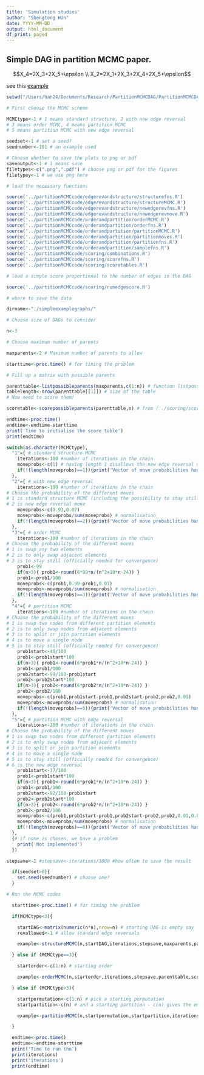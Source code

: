 ```yaml
---
title: 'Simulation studies'
author: "Shengtong Han"
date: YYYY-MM-DD
output: html_document
df_print: paged
---
```




## Simple DAG in partition MCMC paper. 


$$X_4=2X_3+2X_5+\epsilon \\
X_2=2X_1+2X_3+2X_4+2X_5+\epsilon$$



see this [example](smallsimmain.html)


```r
setwd("/Users/han24/Documents/Research/PartitionMCMCDAG/PartitionMCMCDAG/analysis/") # not working in chunk, but it does in console 


```


```r
# First choose the MCMC scheme

MCMCtype<-1 # 1 means standard structure, 2 with new edge reversal
# 3 means order MCMC, 4 means partition MCMC
# 5 means partition MCMC with new edge reversal

seedset<-1 # set a seed?
seednumber<-101 # an example used

# Choose whether to save the plots to png or pdf
saveoutput<-1 # 1 means save
filetypes<-c(".png",".pdf") # choose png or pdf for the figures
filetypey<-1 # we use png here  

# load the necessary functions

source('../partitionMCMCcode/edgerevandstructure/structurefns.R')
source('../partitionMCMCcode/edgerevandstructure/structureMCMC.R')
source('../partitionMCMCcode/edgerevandstructure/newedgerevfns.R')
source('../partitionMCMCcode/edgerevandstructure/newedgerevmove.R')
source('../partitionMCMCcode/orderandpartition/orderMCMC.R')
source('../partitionMCMCcode/orderandpartition/orderfns.R')
source('../partitionMCMCcode/orderandpartition/partitionMCMC.R')
source('../partitionMCMCcode/orderandpartition/partitionmoves.R')
source('../partitionMCMCcode/orderandpartition/partitionfns.R')
source('../partitionMCMCcode/orderandpartition/samplefns.R')
source('../partitionMCMCcode/scoring/combinations.R')
source('../partitionMCMCcode/scoring/scorefns.R')
source('../partitionMCMCcode/scoring/scoretables.R')

# load a simple score proportional to the number of edges in the DAG

source('../partitionMCMCcode/scoring/numedgescore.R')

# where to save the data

dirname<-"./simpleexamplegraphs/"

```

```r
# Choose size of DAGs to consider

n<-3

# Choose maximum number of parents

maxparents<-2 # Maximum number of parents to allow

starttime<-proc.time() # for timing the problem

# Fill up a matrix with possible parents

parenttable<-listpossibleparents(maxparents,c(1:n)) # function listpossibleparents is from ('./scoring/scoretables.R')  and it lists all possible parents for a node and it may induce cycles 
tablelength<-nrow(parenttable[[1]]) # size of the table
# Now need to score them!

scoretable<-scorepossibleparents(parenttable,n) # from ('./scoring/scoretables.R'), count the number of parents for every node  

endtime<-proc.time()
endtime<-endtime-starttime
print('Time to initialise the score table')
print(endtime)
```



```r
switch(as.character(MCMCtype),
  "1"={ # standard structure MCMC
	iterations<-100 #number of iterations in the chain
	moveprobs<-c(1) # having length 1 disallows the new edge reversal move
	if(!(length(moveprobs)==1)){print('Vector of move probabilities has the wrong length!')}
  },
  "2"={ # with new edge reversal
	iterations<-100 #number of iterations in the chain
# Choose the probability of the different moves
# 1 is standard structure MCMC (including the possibility to stay still [officially needed for convergence])
# 2 is new edge reversal move
	moveprobs<-c(0.93,0.07)
	moveprobs<-moveprobs/sum(moveprobs) # normalisation
	if(!(length(moveprobs)==2)){print('Vector of move probabilities has the wrong length!')}
  },
  "3"={ # order MCMC
	iterations<-100 #number of iterations in the chain
# Choose the probability of the different moves
# 1 is swap any two elements
# 2 is to only swap adjacent elements
# 3 is to stay still (officially needed for convergence)
	prob1<-99
	if(n>3){ prob1<-round(6*99*n/(n^2+10*n-24)) }
	prob1<-prob1/100
	moveprobs<-c(prob1,0.99-prob1,0.01)
	moveprobs<-moveprobs/sum(moveprobs) # normalisation
	if(!(length(moveprobs)==3)){print('Vector of move probabilities has the wrong length!')}
  },
  "4"={ # partition MCMC
	iterations<-100 #number of iterations in the chain
# Choose the probability of the different moves
# 1 is swap two nodes from different partition elements
# 2 is to only swap nodes from adjacent elements
# 3 is to split or join partition elements
# 4 is to move a single node
# 5 is to stay still (officially needed for convergence)
	prob1start<-40/100
	prob1<-prob1start*100
	if(n>3){ prob1<-round(6*prob1*n/(n^2+10*n-24)) }
	prob1<-prob1/100
	prob2start<-99/100-prob1start
	prob2<-prob2start*100
	if(n>3){ prob2<-round(6*prob2*n/(n^2+10*n-24)) }
	prob2<-prob2/100
	moveprobs<-c(prob1,prob1start-prob1,prob2start-prob2,prob2,0.01)
	moveprobs<-moveprobs/sum(moveprobs) # normalisation
	if(!(length(moveprobs)==5)){print('Vector of move probabilities has the wrong length!')}
  },
  "5"={ # partition MCMC with edge reversal
	iterations<-100 #number of iterations in the chain
# Choose the probability of the different moves
# 1 is swap two nodes from different partition elements
# 2 is to only swap nodes from adjacent elements
# 3 is to split or join partition elements
# 4 is to move a single node
# 5 is to stay still (officially needed for convergence)
# 6 is the new edge reversal
	prob1start<-37/100
	prob1<-prob1start*100
	if(n>3){ prob1<-round(6*prob1*n/(n^2+10*n-24)) }
	prob1<-prob1/100
	prob2start<-92/100-prob1start
	prob2<-prob2start*100
	if(n>3){ prob2<-round(6*prob2*n/(n^2+10*n-24)) }
	prob2<-prob2/100
	moveprobs<-c(prob1,prob1start-prob1,prob2start-prob2,prob2,0.01,0.07)
	moveprobs<-moveprobs/sum(moveprobs) # normalisation
	if(!(length(moveprobs)==6)){print('Vector of move probabilities has the wrong length!')}
  },
  {# if none is chosen, we have a problem
    print('Not implemented')
  })
```



```r
stepsave<-1 #stepsave<-iterations/1000 #how often to save the result

  if(seedset>0){
    set.seed(seednumber) # choose one?
  }
```


```r
# Run the MCMC codes

  starttime<-proc.time() # for timing the problem

  if(MCMCtype<3){

    startDAG<-matrix(numeric(n*n),nrow=n) # starting DAG is empty say
    revallowed<-1 # allow standard edge reversals

    example<-structureMCMC(n,startDAG,iterations,stepsave,maxparents,parenttable,scoretable,revallowed,moveprobs) # structureMCMC function is from folder-edgerevandstructure

  } else if (MCMCtype==3){

    startorder<-c(1:n) # starting order

    example<-orderMCMC(n,startorder,iterations,stepsave,parenttable,scoretable,moveprobs)

  } else if (MCMCtype>3){

    startpermutation<-c(1:n) # pick a starting permutation
    startpartition<-c(n) # and a starting partition - c(n) gives the empty DAG

    example<-partitionMCMC(n,startpermutation,startpartition,iterations,stepsave,parenttable,scoretable,moveprobs)

  }

  endtime<-proc.time()
  endtime<-endtime-starttime
  print('Time to run the')
  print(iterations)
  print('iterations')
  print(endtime)
```

